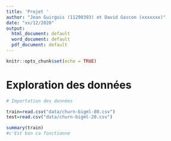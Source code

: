 ```yaml
---
title: 'Projet '
author: "Jean Guirguis (11290393) et David Gascon (xxxxxxx)"
date: "xx/12/2020"
output:
  html_document: default
  word_document: default
  pdf_document: default
---
```


```r
knitr::opts_chunk$set(echo = TRUE)
```

# Exploration des données

```r
# Importation des données

train=read.csv("data/churn-bigml-80.csv")
test=read.csv("data/churn-bigml-20.csv")

summary(train)
#c'Est bon ca fonctionne
```

